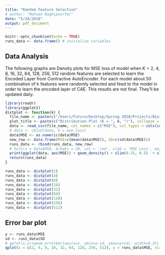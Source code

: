 ```yaml
---
title: "Random Feature Selection"
# author: "Mohsen Naghipourfar"
date: "5/28/2018"
output: pdf_document
---
```


```r
knitr::opts_chunk$set(echo = TRUE)
runs_data <- data.frame() # initialize variables
```

## Data Analysis

The following graphs are Density plots for MSE loss of model when K = 2, 4, 8, 16, 32, 64, 128, 256, 512 random features are selected to learn the Encoded Layer from Contractive AutoEncoder. For each model about 50 combination of k features were randomly selected and feed to the model in order to learn the encoded layer of CAE. This resutls are not final. They'll be updated daily.

```r
library(readr)
library(ggplot2)
distplot <- function(k) {
  file_name <- paste(c("/Users/Future/Desktop/Spring 2018/Projects/Bioinformatics/Feature Selection/model/Results/CAE/Damavand/encoded_results_0.01_", k, ".csv"), collapse = '')
  plot_title <- paste(c("Distribution Plot (K = ", k, ")"), collapse = '')
  data <- read_csv(file_name, col_names = c("MSE"), col_types = cols(col_double()))
  # data <- cbind(data, k = mse_loss)
  data$MSE <- as.numeric(data$MSE)
  new_row <- data.frame(MSE=c(mean(data$MSE)), SD=c(sd(data$MSE)))
  runs_data <- rbind(runs_data, new_row)
  # hist(x = data$MSE, breaks = 30, col = 'red', xlab = 'MSE Loss', main = 'Distribution Plot (stddev = 0.01)')
  print(ggplot(data, aes(MSE)) + geom_density() + xlim(0.25, 0.5)  + xlab("MSE Loss"))
  return(runs_data)
}
```

```r
runs_data <- distplot(2)
runs_data <- distplot(4)
runs_data <- distplot(8)
runs_data <- distplot(16)
runs_data <- distplot(32)
runs_data <- distplot(64)
runs_data <- distplot(128)
runs_data <- distplot(256)
runs_data <- distplot(512)
```

## Error bar plot

```r
y <- runs_data$MSE
sd <- runs_data$SD
# qplot(x,y)+geom_errorbar(aes(x=x, ymin=y-sd, ymax=y+sd), width=0.25)
qplot(x = c(2, 4, 8, 16, 32, 64, 128, 256, 512), y = runs_data$MSE, xlab = "Number of selected features", ylab = "MSE") + geom_errorbar(aes(ymin=y-sd, ymax=y+sd), width=5)

```

